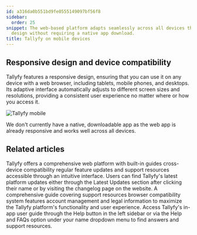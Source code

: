 ```yaml
---
id: a316da0b551bd9fe0555149097bf56f8
sidebar:
  order: 25
snippet: The web-based platform adapts seamlessly across all devices through responsive
  design without requiring a native app download.
title: Tallyfy on mobile devices
---
```


## Responsive design and device compatibility

Tallyfy features a responsive design, ensuring that you can use it on any device with a web browser, including tablets, mobile phones, and desktops. Its adaptive interface automatically adjusts to different screen sizes and resolutions, providing a consistent user experience no matter where or how you access it.

![Tallyfy mobile](https://screenshots.tallyfy.com/Tallyfy-mobile-dashboard.png)

We don't currently have a native, downloadable app as the web app is already responsive and works well across all devices.


## Related articles
<CardGrid>
<LinkTitleCard header="<b>Tutorials > Key features</b>" href="/products/pro/tutorials/features/" > Tallyfy offers a comprehensive web platform with built-in guides cross-device compatibility regular feature updates and support resources accessible through an intuitive interface. </LinkTitleCard>
<LinkTitleCard header="<b>Miscellaneous > Stay updated with Tallyfy's latest features</b>" href="/products/pro/miscellaneous/how-can-i-stay-updated-with-tallyfys-latest-features/" > Users can find Tallyfy's latest platform updates either through the Latest Updates section after clicking their name or by visiting the changelog page on the website. </LinkTitleCard>
<LinkTitleCard header="<b>Pro > Miscellaneous</b>" href="/products/pro/miscellaneous/" > A comprehensive guide covering support resources browser compatibility system features account management and legal information to maximize the Tallyfy platform's functionality and user experience. </LinkTitleCard>
<LinkTitleCard header="<b>Support > In-app user guide</b>" href="/products/pro/miscellaneous/support/how-to-access-the-tallyfy-user-guide/" > Access Tallyfy's in-app user guide through the Help button in the left sidebar or via the Help and FAQs option under your name dropdown menu to find answers and support resources. </LinkTitleCard>
</CardGrid>